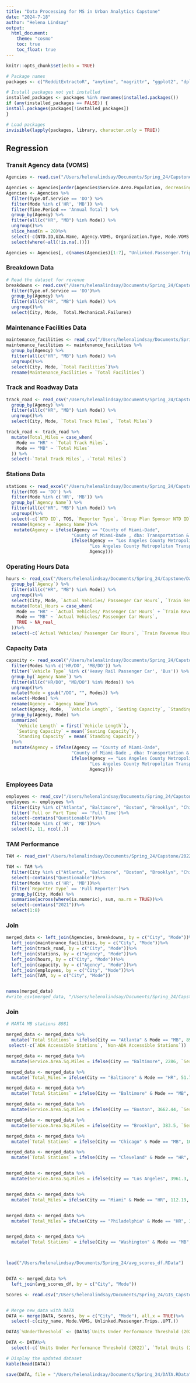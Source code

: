 ```yaml
---
title: "Data Processing for MS in Urban Analytics Capstone"
date: "2024-7-18"
author: "Helena Lindsay"
output: 
  html_document:
    theme: "cosmo"
    toc: true
    toc_float: true
---
```


```r
knitr::opts_chunk$set(echo = TRUE)
```

```r
# Package names
packages <- c("RedditExtractoR", "anytime", "magrittr", "ggplot2", "dplyr", "tidytext", "tidyverse", "igraph", "ggraph", "tidyr", "wordcloud2", "textdata", "sf", "tmap", "patchwork", "stringr", "glue", "stringi", "tibble", "readxl")

# Install packages not yet installed
installed_packages <- packages %in% rownames(installed.packages())
if (any(installed_packages == FALSE)) {
install.packages(packages[!installed_packages])
}

# Load packages
invisible(lapply(packages, library, character.only = TRUE))
```



## Regression {.tabset}

### Transit Agency data (VOMS)
```r
Agencies <- read.csv("/Users/helenalindsay/Documents/Spring_24/Capstone/Data/Service.csv")

Agencies <- Agencies[order(Agencies$Service.Area.Population, decreasing = TRUE), ]
Agencies <- Agencies %>%
  filter(Type.Of.Service == 'DO') %>%
  filter(Mode %in% c('HR', 'MB')) %>%
  filter(Time.Period == 'Annual Total') %>%
  group_by(Agency) %>%
  filter(all(c("HR", "MB") %in% Mode)) %>%
  ungroup()%>%
  slice_head(n = 20)%>%
  select(-c(NTD.ID,UZA.Name, Agency.VOMS, Organization.Type, Mode.VOMS.Questionable, UACE.Code, Reporter.Type, Type.Of.Service,Primary.UZA.Area.Sq.Miles,  Time.Period, Time.Service.Begins, Time.Service.Ends))%>%
  select(where(~all(!is.na(.))))

Agencies <- Agencies[, c(names(Agencies)[1:7], "Unlinked.Passenger.Trips..UPT.", "Service.Area.Population")]

```

### Breakdown Data
```r
# Read the dataset for revenue
breakdowns <- read.csv("/Users/helenalindsay/Documents/Spring_24/Capstone/Data/Breakdowns.csv")%>%
  filter(Type.of.Service == 'DO')%>%
  group_by(Agency) %>%
  filter(all(c("HR", "MB") %in% Mode)) %>%
  ungroup()%>%
  select(City, Mode,  Total.Mechanical.Failures)

```

### Maintenance Facilities Data
```r
maintenance_facilities <- read_csv("/Users/helenalindsay/Documents/Spring_24/Capstone/Data/Maintenance.csv") 
maintenance_facilities <- maintenance_facilities %>%
  group_by(Agency) %>%
  filter(all(c("HR", "MB") %in% Mode)) %>%
  ungroup()%>%
  select(City, Mode, `Total Facilities`)%>%
  rename(Maintenance_Facilities = `Total Facilities`)
```

### Track and Roadway Data
```r
track_road <- read_csv("/Users/helenalindsay/Documents/Spring_24/Capstone/Data/Track_Roadway.csv")%>%
  group_by(Agency) %>%
  filter(all(c("HR", "MB") %in% Mode)) %>%
  ungroup()%>%
  select(City, Mode, `Total Track Miles`, `Total Miles`)

track_road <- track_road %>%
  mutate(Total_Miles = case_when(
    Mode == "HR" ~ `Total Track Miles`,
    Mode == "MB" ~ `Total Miles`
  )) %>%
  select(-`Total Track Miles`, -`Total Miles`)
```

### Stations Data
```r
stations <- read_excel("/Users/helenalindsay/Documents/Spring_24/Capstone/Data/Stations.xlsx")%>%
  filter(TOS == 'DO') %>%
  filter(Mode %in% c('HR', 'MB')) %>%
  group_by(`Agency Name`) %>%
  filter(all(c("HR", "MB") %in% Mode)) %>%
  ungroup()%>%
  select(-c(`NTD ID`, TOS, `Reporter Type`, `Group Plan Sponsor NTD ID`, `Group Plan Sponsor Name`, `Reporting Module`, Elevators, Escalators))%>%
  rename(Agency = `Agency Name`)%>%
   mutate(Agency = ifelse(Agency == "County of Miami-Dade", 
                         "County of Miami-Dade , dba: Transportation & Public Work", 
                         ifelse(Agency == "Los Angeles County Metropolitan Transportation Authority", 
                                "Los Angeles County Metropolitan Transportation Authority , dba: Metro", 
                                Agency)))

```

### Operating Hours Data
```r
hours <- read_csv("/Users/helenalindsay/Documents/Spring_24/Capstone/Data/Hours.csv") %>%
  group_by(`Agency`) %>%
  filter(all(c("HR", "MB") %in% Mode)) %>%
  ungroup()%>%
  select(City, Mode, `Actual Vehicles/ Passenger Car Hours`, `Train Revenue Hours`,  `Average Passenger Trip Length (APTL)`, `Passengers per Vehicle Revenue Hour`)%>%
  mutate(Total_Hours = case_when(
    Mode == "HR" ~ `Actual Vehicles/ Passenger Car Hours` + `Train Revenue Hours`,
    Mode == "MB" ~ `Actual Vehicles/ Passenger Car Hours`,
    TRUE ~ NA_real_
  ))%>%
  select(-c(`Actual Vehicles/ Passenger Car Hours`, `Train Revenue Hours`))

```


### Capacity Data
```r
capacity <- read_excel("/Users/helenalindsay/Documents/Spring_24/Capstone/Data/Capacity.xlsx")%>%
  filter(Modes %in% c('HR/DO', 'MB/DO')) %>%
  filter(`Vehicle Type` %in% c('Heavy Rail Passenger Car', 'Bus')) %>%
  group_by(`Agency Name`) %>%
  filter(all(c("HR/DO", "MB/DO") %in% Modes)) %>%
  ungroup()%>%
  mutate(Mode = gsub("/DO", "", Modes)) %>%
  select(-Modes) %>%
  rename(Agency = `Agency Name`)%>%
  select(Agency, Mode,  `Vehicle Length`, `Seating Capacity`, `Standing Capacity`)%>%
  group_by(Agency, Mode) %>%
  summarize(
    `Vehicle Length` = first(`Vehicle Length`),
    `Seating Capacity` = mean(`Seating Capacity`),
    `Standing Capacity` = mean(`Standing Capacity`)
  )%>%
   mutate(Agency = ifelse(Agency == "County of Miami-Dade", 
                         "County of Miami-Dade , dba: Transportation & Public Work", 
                         ifelse(Agency == "Los Angeles County Metropolitan Transportation Authority", 
                                "Los Angeles County Metropolitan Transportation Authority , dba: Metro", 
                                Agency)))

```



### Employees Data
```r
employees <- read_csv("/Users/helenalindsay/Documents/Spring_24/Capstone/2022_NTD_Annual_Data_-_Employees__by_Mode_and_Employee_Type__20240717.csv") 
employees <- employees %>%
  filter(City %in% c("Atlanta", "Baltimore", "Boston", "Brooklyn", "Chicago", "Cleveland", "Los Angeles", "Miami", "Philadelphia", "Washington"))%>%
  filter(`Full or Part Time` == 'Full Time')%>%
  select(-contains("Questionable"))%>%
  filter(Mode %in% c('HR', 'MB'))%>%
  select(2, 11, ncol(.))


```

### TAM Performance
```r
TAM <- read_csv("/Users/helenalindsay/Documents/Spring_24/Capstone/2022-TAM-Performance-Tool_0(1)/2022 Data-Table 1.csv") 

TAM <- TAM %>%
  filter(City %in% c("Atlanta", "Baltimore", "Boston", "Brooklyn", "Chicago", "Cleveland", "Los Angeles", "Miami", "Philadelphia", "Washington"))%>%
  select(-contains("Questionable"))%>%
  filter(Mode %in% c('HR', 'MB'))%>%
  filter(`Reporter Type` == 'Full Reporter')%>%
  group_by(City, Mode) %>%
  summarise(across(where(is.numeric), sum, na.rm = TRUE))%>%
  select(-contains("2021"))%>%
  select(1:8)


```

### Join
```r
merged_data <- left_join(Agencies, breakdowns, by = c("City", "Mode"))%>%
  left_join(maintenance_facilities, by = c("City", "Mode"))%>%
  left_join(track_road, by = c("City", "Mode"))%>%
  left_join(stations, by = c("Agency", "Mode"))%>%
  left_join(hours, by = c("City", "Mode"))%>%
  left_join(capacity, by = c("Agency", "Mode"))%>%
  left_join(employees, by = c("City", "Mode"))%>%
  left_join(TAM, by = c("City", "Mode"))


names(merged_data)
#write_csv(merged_data, "/Users/helenalindsay/Documents/Spring_24/Capstone/Data/merged_data.csv")
```

### Join
```r
# MARTA MB stations 8981

merged_data <- merged_data %>%
  mutate(`Total Stations` = ifelse(City == "Atlanta" & Mode == "MB", 8909, `Total Stations`), `Total_Miles`= ifelse(City == "Atlanta" & Mode == "MB", 1153, `Total_Miles`))%>%
 select(-c(`ADA Accessible Stations`, `Non-ADA Accessible Stations`))

merged_data <- merged_data %>%
  mutate(Service.Area.Sq.Miles = ifelse(City == "Baltimore", 2286, `Service.Area.Sq.Miles`))

merged_data <- merged_data %>%
  mutate(`Total_Miles`= ifelse(City == "Baltimore" & Mode == "HR", 51.76, `Total_Miles`))

merged_data <- merged_data %>%
  mutate(`Total Stations` = ifelse(City == "Baltimore" & Mode == "MB", 4016, `Total Stations`), `Total_Miles`= ifelse(City == "Baltimore" & Mode == "MB", 1094.5, `Total_Miles`))

merged_data <- merged_data %>%
  mutate(Service.Area.Sq.Miles = ifelse(City == "Boston", 3662.44, `Service.Area.Sq.Miles`), `Total Stations` = ifelse(City == "Boston" & Mode == "MB", 8919, `Total Stations`), `Total_Miles` = ifelse(City == "Boston" & Mode == "HR", 313.38, `Total_Miles`))

merged_data <- merged_data %>%
  mutate(Service.Area.Sq.Miles = ifelse(City == "Brooklyn", 383.5, `Service.Area.Sq.Miles`), `Total Stations` = ifelse(City == "Brooklyn" & Mode == "HR", 499, `Total Stations`), `Total_Miles`= ifelse(City == "Brooklyn" & Mode == "HR", 662, `Total_Miles`), `Total Stations` = ifelse(City == "Brooklyn" & Mode == "MB", 12398, `Total Stations`), `Total_Miles`= ifelse(City == "Brooklyn" & Mode == "MB", 1591.2, `Total_Miles`))

merged_data <- merged_data %>%
  mutate(`Total Stations` = ifelse(City == "Chicago" & Mode == "MB", 10704, `Total Stations`), `Total_Miles`= ifelse(City == "Chicago" & Mode == "HR", 360, `Total_Miles`), `Total_Miles`= ifelse(City == "Chicago" & Mode == "MB", 11461.44, `Total_Miles`))

merged_data <- merged_data %>%
  mutate(`Total Stations` = ifelse(City == "Cleveland" & Mode == "HR", 35, `Total Stations`), `Total_Miles`= ifelse(City == "Cleveland" & Mode == "HR", 74.5, `Total_Miles`), `Total Stations` = ifelse(City == "Cleveland" & Mode == "MB", 5473, `Total Stations`))


merged_data <- merged_data %>%
  mutate(Service.Area.Sq.Miles = ifelse(City == "Los Angeles", 3961.3, `Service.Area.Sq.Miles`),`Total Stations` = ifelse(City == "Los Angeles" & Mode == "MB", 12007, `Total Stations`), `Total_Miles`= ifelse(City == "Los Angeles" & Mode == "MB", 10045.2, `Total_Miles`))


merged_data <- merged_data %>%
  mutate(`Total_Miles`= ifelse(City == "Miami" & Mode == "HR", 112.19, `Total_Miles`),`Total Stations` = ifelse(City == "Miami" & Mode == "MB", 6376, `Total Stations`),`Total_Miles`= ifelse(City == "Miami" & Mode == "MB", 3867, `Total_Miles`), Service.Area.Sq.Miles = ifelse(City == "Miami", 428.31, `Service.Area.Sq.Miles`))


merged_data <- merged_data %>%
  mutate(`Total_Miles`= ifelse(City == "Philadelphia" & Mode == "HR", 305.1, `Total_Miles`),`Total Stations` = ifelse(City == "Philadelphia" & Mode == "HR", 156, `Total Stations`),`Total Stations` = ifelse(City == "Philadelphia" & Mode == "MB", 12659, `Total Stations`), , Service.Area.Sq.Miles = ifelse(City == "Philadelphia", 1234.27, `Service.Area.Sq.Miles`), `Total_Miles`= ifelse(City == "Philadelphia" & Mode == "MB", 1625.921, `Total_Miles`))


merged_data <- merged_data %>%
  mutate(`Total Stations` = ifelse(City == "Washington" & Mode == "MB", 9267, `Total Stations`),`Total_Miles`= ifelse(City == "Washington" & Mode == "MB", 4982.04, `Total_Miles`),`Total_Miles`= ifelse(City == "Washington" & Mode == "HR", 166.3, `Total_Miles`))



load("/Users/helenalindsay/Documents/Spring_24/avg_scores_df.RData")


DATA <- merged_data %>%
  left_join(avg_scores_df, by = c("City", "Mode"))

Scores <- read.csv("/Users/helenalindsay/Documents/Spring_24/GIS_Capstone/LITA_SCORES.csv")


# Merge new_data with DATA
DATA <- merge(DATA, Scores, by = c("City", "Mode"), all.x = TRUE)%>%
  select(-c(city_name, Mode.VOMS, Unlinked.Passenger.Trips..UPT.))

DATA$`%UnderThreshold` <- (DATA$`Units Under Performance Threshold (2022)`/DATA$`Total Units (2022)`)*100

DATA <- DATA%>%
  select(-c(`Units Under Performance Threshold (2022)`, `Total Units (2022)`))

# Display the updated dataset
kable(head(DATA)) 

save(DATA, file = "/Users/helenalindsay/Documents/Spring_24/DATA.RData")
```


